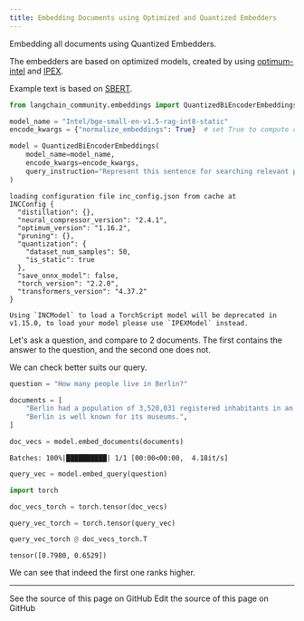```yaml
---
title: Embedding Documents using Optimized and Quantized Embedders
---
```


Embedding all documents using Quantized Embedders.

The embedders are based on optimized models, created by using [optimum-intel](https://github.com/huggingface/optimum-intel.git) and [IPEX](https://github.com/intel/intel-extension-for-pytorch).

Example text is based on [SBERT](https://www.sbert.net/docs/pretrained_cross-encoders.html).

```python
from langchain_community.embeddings import QuantizedBiEncoderEmbeddings

model_name = "Intel/bge-small-en-v1.5-rag-int8-static"
encode_kwargs = {"normalize_embeddings": True}  # set True to compute cosine similarity

model = QuantizedBiEncoderEmbeddings(
    model_name=model_name,
    encode_kwargs=encode_kwargs,
    query_instruction="Represent this sentence for searching relevant passages: ",
)
```

```output
loading configuration file inc_config.json from cache at
INCConfig {
  "distillation": {},
  "neural_compressor_version": "2.4.1",
  "optimum_version": "1.16.2",
  "pruning": {},
  "quantization": {
    "dataset_num_samples": 50,
    "is_static": true
  },
  "save_onnx_model": false,
  "torch_version": "2.2.0",
  "transformers_version": "4.37.2"
}

Using `INCModel` to load a TorchScript model will be deprecated in v1.15.0, to load your model please use `IPEXModel` instead.
```

Let's ask a question, and compare to 2 documents. The first contains the answer to the question, and the second one does not.

We can check better suits our query.

```python
question = "How many people live in Berlin?"
```

```python
documents = [
    "Berlin had a population of 3,520,031 registered inhabitants in an area of 891.82 square kilometers.",
    "Berlin is well known for its museums.",
]
```

```python
doc_vecs = model.embed_documents(documents)
```

```output
Batches: 100%|██████████| 1/1 [00:00<00:00,  4.18it/s]
```

```python
query_vec = model.embed_query(question)
```

```python
import torch
```

```python
doc_vecs_torch = torch.tensor(doc_vecs)
```

```python
query_vec_torch = torch.tensor(query_vec)
```

```python
query_vec_torch @ doc_vecs_torch.T
```

```output
tensor([0.7980, 0.6529])
```

We can see that indeed the first one ranks higher.

---

<CardGroup cols={2}>
  <Card title="View Source" icon="eye" href="https://github.com/langchain-ai/docs/blob/main/src/oss/python/integrations/text_embedding/optimum_intel.mdx">
    See the source of this page on GitHub
  </Card>
  <Card title="Edit Source" icon="pen-to-square" href="https://github.com/langchain-ai/docs/edit/main/src/oss/python/integrations/text_embedding/optimum_intel.mdx">
    Edit the source of this page on GitHub
  </Card>
</CardGroup>
